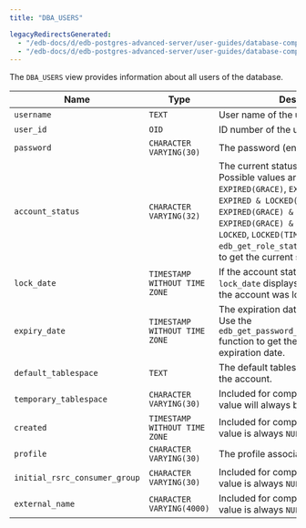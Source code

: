 ```yaml
---
title: "DBA_USERS"

legacyRedirectsGenerated:
  - "/edb-docs/d/edb-postgres-advanced-server/user-guides/database-compatibility-for-oracle-developers-catalog-views-guide/13/dba_users.html"
  - "/edb-docs/d/edb-postgres-advanced-server/user-guides/database-compatibility-for-oracle-developers-catalog-views-guide/latest/dba_users.html"
---
```


<div id="dba_users" class="registered_link"></div>

The `DBA_USERS` view provides information about all users of the database.

| Name                          | Type                          | Description                                                                                                                                                                                                                                                                                                                   |
| ----------------------------- | ----------------------------- | ----------------------------------------------------------------------------------------------------------------------------------------------------------------------------------------------------------------------------------------------------------------------------------------------------------------------------- |
| `username`                    | `TEXT`                        | User name of the user.                                                                                                                                                                                                                                                                                                        |
| `user_id`                     | `OID`                         | ID number of the user.                                                                                                                                                                                                                                                                                                        |
| `password`                    | `CHARACTER VARYING(30)`       | The password (encrypted) of the user.                                                                                                                                                                                                                                                                                         |
| `account_status`              | `CHARACTER VARYING(32)`       | The current status of the account. Possible values are: `OPEN`, `EXPIRED`, `EXPIRED(GRACE)`, `EXPIRED & LOCKED`, `EXPIRED & LOCKED(TIMED)`, `EXPIRED(GRACE) & LOCKED`, `EXPIRED(GRACE) & LOCKED(TIMED)`, `LOCKED`, `LOCKED(TIMED)`. Use the `edb_get_role_status(role_id)` function to get the current status of the account. |
| `lock_date`                   | `TIMESTAMP WITHOUT TIME ZONE` | If the account status is `LOCKED`, `lock_date` displays the date and time the account was locked.                                                                                                                                                                                                                             |
| `expiry_date`                 | `TIMESTAMP WITHOUT TIME ZONE` | The expiration date of the password. Use the `edb_get_password_expiry_date(role_id)` function to get the current password expiration date.                                                                                                                                                                                    |
| `default_tablespace`          | `TEXT`                        | The default tablespace associated with the account.                                                                                                                                                                                                                                                                           |
| `temporary_tablespace`        | `CHARACTER VARYING(30)`       | Included for compatibility only. The value will always be '' (an empty string).                                                                                                                                                                                                                                               |
| `created`                     | `TIMESTAMP WITHOUT TIME ZONE` | Included for compatibility only. The value is always `NULL`.                                                                                                                                                                                                                                                                  |
| `profile`                     | `CHARACTER VARYING(30)`       | The profile associated with the user.                                                                                                                                                                                                                                                                                         |
| `initial_rsrc_consumer_group` | `CHARACTER VARYING(30)`       | Included for compatibility only. The value is always `NULL`.                                                                                                                                                                                                                                                                  |
| `external_name`               | `CHARACTER VARYING(4000)`     | Included for compatibility only. The value is always `NULL`.                                                                                                                                                                                                                                                                  |
